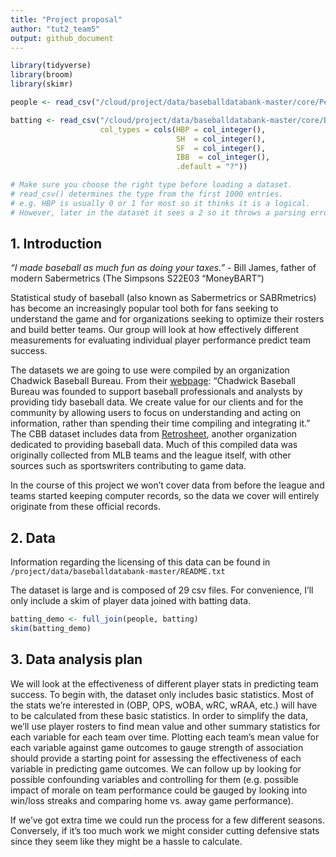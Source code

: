 ```yaml
---
title: "Project proposal"
author: "tut2_team5"
output: github_document
---
```


```r
library(tidyverse)
library(broom)
library(skimr)
```

```r
people <- read_csv("/cloud/project/data/baseballdatabank-master/core/People.csv")

batting <- read_csv("/cloud/project/data/baseballdatabank-master/core/Batting.csv",
                    col_types = cols(HBP = col_integer(), 
                                     SH  = col_integer(),
                                     SF  = col_integer(),
                                     IBB  = col_integer(),
                                     .default = "?"))

# Make sure you choose the right type before loading a dataset.
# read_csv() determines the type from the first 1000 entries.
# e.g. HBP is usually 0 or 1 for most so it thinks it is a logical.
# However, later in the dataset it sees a 2 so it throws a parsing error.
```

## 1. Introduction

*"I made baseball as much fun as doing your taxes."* 
- Bill James, father of modern Sabermetrics (The Simpsons S22E03 "MoneyBART")

Statistical study of baseball (also known as Sabermetrics or SABRmetrics) has become an increasingly popular tool both for fans seeking to understand the game and for organizations seeking to optimize their rosters and build better teams. Our group will look at how effectively different measurements for evaluating individual player performance predict team success.

The datasets we are going to use were compiled by an organization Chadwick Baseball Bureau. From their [webpage](http://chadwick-bureau.com/): "Chadwick Baseball Bureau was founded to support baseball professionals and analysts by providing tidy baseball data. We create value for our clients and for the community by allowing users to focus on understanding and acting on information, rather than spending their time compiling and integrating it." The CBB dataset includes data from [Retrosheet](retrosheet.org), another organization dedicated to providing baseball data. Much of this compiled data was originally collected from MLB teams and the league itself, with other sources such as sportswriters contributing to game data. 

In the course of this project we won't cover data from before the league and teams started keeping computer records, so the data we cover will entirely originate from these official records.

## 2. Data

Information regarding the licensing of this data can be found in ```/project/data/baseballdatabank-master/README.txt```

The dataset is large and is composed of 29 csv files. For convenience, I'll only include a skim of player data joined with batting data. 

```r
batting_demo <- full_join(people, batting)
skim(batting_demo)
```


## 3. Data analysis plan

We will look at the effectiveness of different player stats in predicting team success. To begin with, the dataset only includes basic statistics. Most of the stats we're interested in (OBP, OPS, wOBA, wRC, wRAA, etc.) will have to be calculated from these basic statistics. In order to simplify the data, we'll use player rosters to find mean value and other summary statistics for each variable for each team over time. Plotting each team's mean value for each variable against game outcomes to gauge strength of association should provide a starting point for assessing the effectiveness of each variable in predicting game outcomes. We can follow up by looking for possible confounding variables and controlling for them (e.g. possible impact of morale on team performance could be gauged by looking into win/loss streaks and comparing home vs. away game performance).

If we've got extra time we could run the process for a few different seasons. Conversely, if it's too much work we might consider cutting defensive stats since they seem like they might be a hassle to calculate.
